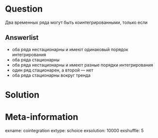 Question
========
Два временных ряда могут быть коинтегрированными, только если


Answerlist
----------
* оба ряда нестационарны и имеют одинаковый порядок интегрирования
* оба ряда стационарны
* оба ряда нестационарны и имеют разные порядки интегрирования
* один ряд стационарен, а второй — нет 
* оба ряда стационарны вокруг тренда



Solution
========


Meta-information
================
exname: cointegration
extype: schoice
exsolution: 10000
exshuffle: 5
